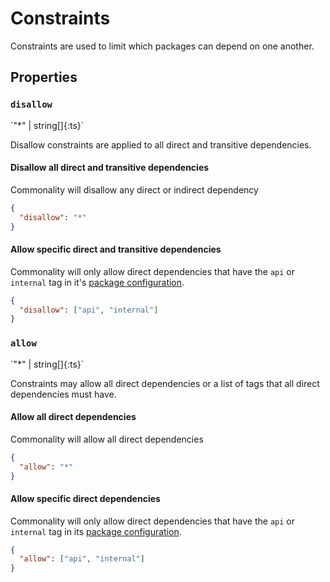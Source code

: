 
# Constraints

Constraints are used to limit which packages can depend on one another.

## Properties

### `disallow`

<Subtext>
`"*" | string[]{:ts}`
</Subtext>

Disallow constraints are applied to all direct and transitive dependencies.

#### Disallow all direct and transitive dependencies

Commonality will disallow any direct or indirect dependency

```json
{
  "disallow": "*"
}
```

#### Allow specific direct and transitive dependencies

Commonality will only allow direct dependencies that have the `api` or `internal` tag in it's [package configuration](/docs/api/configuration#package-configuration).

```json
{
  "disallow": ["api", "internal"]
}
```

### `allow`

<Subtext>
`"*" | string[]{:ts}`
</Subtext>

Constraints may allow all direct dependencies or a list of tags that all direct dependencies must have.

#### Allow all direct dependencies

Commonality will allow all direct dependencies

```json
{
  "allow": "*"
}
```

#### Allow specific direct dependencies

Commonality will only allow direct dependencies that have the `api` or `internal` tag in its [package configuration](/docs/api/configuration#package-configuration).

```json
{
  "allow": ["api", "internal"]
}
```
